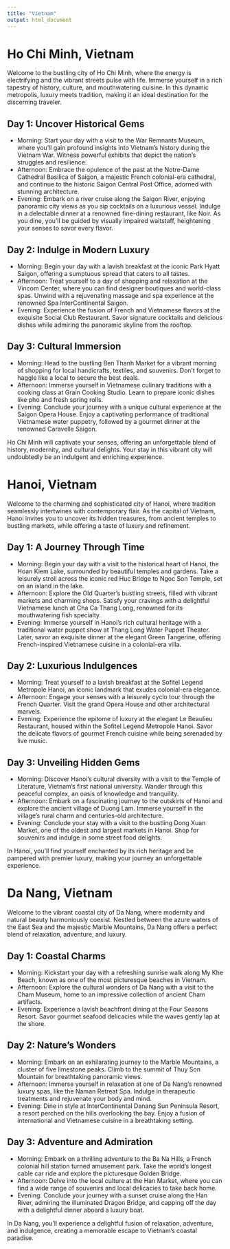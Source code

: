 ```yaml
---
title: "Vietnam"
output: html_document
---
```


# Ho Chi Minh, Vietnam

Welcome to the bustling city of Ho Chi Minh, where the energy is electrifying and the vibrant streets pulse with life. Immerse yourself in a rich tapestry of history, culture, and mouthwatering cuisine. In this dynamic metropolis, luxury meets tradition, making it an ideal destination for the discerning traveler.

## Day 1: Uncover Historical Gems

- Morning: Start your day with a visit to the War Remnants Museum, where you'll gain profound insights into Vietnam's history during the Vietnam War. Witness powerful exhibits that depict the nation's struggles and resilience.
- Afternoon: Embrace the opulence of the past at the Notre-Dame Cathedral Basilica of Saigon, a majestic French colonial-era cathedral, and continue to the historic Saigon Central Post Office, adorned with stunning architecture.
- Evening: Embark on a river cruise along the Saigon River, enjoying panoramic city views as you sip cocktails on a luxurious vessel. Indulge in a delectable dinner at a renowned fine-dining restaurant, like Noir. As you dine, you'll be guided by visually impaired waitstaff, heightening your senses to savor every flavor.

## Day 2: Indulge in Modern Luxury

- Morning: Begin your day with a lavish breakfast at the iconic Park Hyatt Saigon, offering a sumptuous spread that caters to all tastes.
- Afternoon: Treat yourself to a day of shopping and relaxation at the Vincom Center, where you can find designer boutiques and world-class spas. Unwind with a rejuvenating massage and spa experience at the renowned Spa InterContinental Saigon.
- Evening: Experience the fusion of French and Vietnamese flavors at the exquisite Social Club Restaurant. Savor signature cocktails and delicious dishes while admiring the panoramic skyline from the rooftop.

## Day 3: Cultural Immersion

- Morning: Head to the bustling Ben Thanh Market for a vibrant morning of shopping for local handicrafts, textiles, and souvenirs. Don't forget to haggle like a local to secure the best deals.
- Afternoon: Immerse yourself in Vietnamese culinary traditions with a cooking class at Grain Cooking Studio. Learn to prepare iconic dishes like pho and fresh spring rolls.
- Evening: Conclude your journey with a unique cultural experience at the Saigon Opera House. Enjoy a captivating performance of traditional Vietnamese water puppetry, followed by a gourmet dinner at the renowned Caravelle Saigon.

Ho Chi Minh will captivate your senses, offering an unforgettable blend of history, modernity, and cultural delights. Your stay in this vibrant city will undoubtedly be an indulgent and enriching experience.

# Hanoi, Vietnam

Welcome to the charming and sophisticated city of Hanoi, where tradition seamlessly intertwines with contemporary flair. As the capital of Vietnam, Hanoi invites you to uncover its hidden treasures, from ancient temples to bustling markets, while offering a taste of luxury and refinement.

## Day 1: A Journey Through Time

- Morning: Begin your day with a visit to the historical heart of Hanoi, the Hoan Kiem Lake, surrounded by beautiful temples and gardens. Take a leisurely stroll across the iconic red Huc Bridge to Ngoc Son Temple, set on an island in the lake.
- Afternoon: Explore the Old Quarter's bustling streets, filled with vibrant markets and charming shops. Satisfy your cravings with a delightful Vietnamese lunch at Cha Ca Thang Long, renowned for its mouthwatering fish specialty.
- Evening: Immerse yourself in Hanoi's rich cultural heritage with a traditional water puppet show at Thang Long Water Puppet Theater. Later, savor an exquisite dinner at the elegant Green Tangerine, offering French-inspired Vietnamese cuisine in a colonial-era villa.

## Day 2: Luxurious Indulgences

- Morning: Treat yourself to a lavish breakfast at the Sofitel Legend Metropole Hanoi, an iconic landmark that exudes colonial-era elegance.
- Afternoon: Engage your senses with a leisurely cyclo tour through the French Quarter. Visit the grand Opera House and other architectural marvels.
- Evening: Experience the epitome of luxury at the elegant Le Beaulieu Restaurant, housed within the Sofitel Legend Metropole Hanoi. Savor the delicate flavors of gourmet French cuisine while being serenaded by live music.

## Day 3: Unveiling Hidden Gems

- Morning: Discover Hanoi's cultural diversity with a visit to the Temple of Literature, Vietnam's first national university. Wander through this peaceful complex, an oasis of knowledge and tranquility.
- Afternoon: Embark on a fascinating journey to the outskirts of Hanoi and explore the ancient village of Duong Lam. Immerse yourself in the village's rural charm and centuries-old architecture.
- Evening: Conclude your stay with a visit to the bustling Dong Xuan Market, one of the oldest and largest markets in Hanoi. Shop for souvenirs and indulge in some street food delights.

In Hanoi, you'll find yourself enchanted by its rich heritage and be pampered with premier luxury, making your journey an unforgettable experience.

# Da Nang, Vietnam

Welcome to the vibrant coastal city of Da Nang, where modernity and natural beauty harmoniously coexist. Nestled between the azure waters of the East Sea and the majestic Marble Mountains, Da Nang offers a perfect blend of relaxation, adventure, and luxury.

## Day 1: Coastal Charms

- Morning: Kickstart your day with a refreshing sunrise walk along My Khe Beach, known as one of the most picturesque beaches in Vietnam.
- Afternoon: Explore the cultural wonders of Da Nang with a visit to the Cham Museum, home to an impressive collection of ancient Cham artifacts.
- Evening: Experience a lavish beachfront dining at the Four Seasons Resort. Savor gourmet seafood delicacies while the waves gently lap at the shore.

## Day 2: Nature's Wonders

- Morning: Embark on an exhilarating journey to the Marble Mountains, a cluster of five limestone peaks. Climb to the summit of Thuy Son Mountain for breathtaking panoramic views.
- Afternoon: Immerse yourself in relaxation at one of Da Nang's renowned luxury spas, like the Naman Retreat Spa. Indulge in therapeutic treatments and rejuvenate your body and mind.
- Evening: Dine in style at InterContinental Danang Sun Peninsula Resort, a resort perched on the hills overlooking the bay. Enjoy a fusion of international and Vietnamese cuisine in a breathtaking setting.

## Day 3: Adventure and Admiration

- Morning: Embark on a thrilling adventure to the Ba Na Hills, a French colonial hill station turned amusement park. Take the world's longest cable car ride and explore the picturesque Golden Bridge.
- Afternoon: Delve into the local culture at the Han Market, where you can find a wide range of souvenirs and local delicacies to take back home.
- Evening: Conclude your journey with a sunset cruise along the Han River, admiring the illuminated Dragon Bridge, and capping off the day with a delightful dinner aboard a luxury boat.

In Da Nang, you'll experience a delightful fusion of relaxation, adventure, and indulgence, creating a memorable escape to Vietnam's coastal paradise.